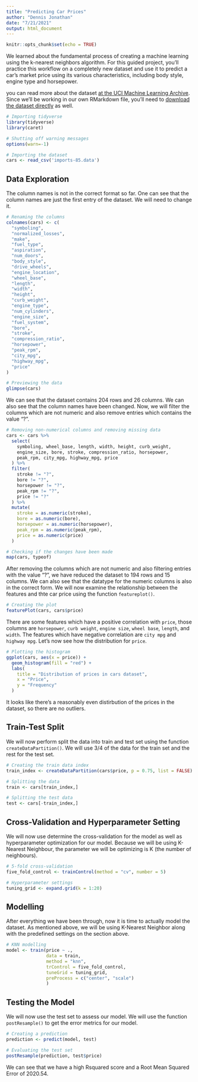---
title: "Predicting Car Prices"
author: "Dennis Jonathan"
date: "7/21/2021"
output: html_document
---

```{r setup, include=FALSE}
knitr::opts_chunk$set(echo = TRUE)
```

We learned about the fundamental process of creating a machine learning using the k-nearest neighbors algorithm. For this guided project, you'll practice this workflow on a completely new dataset and use it to predict a car's market price using its various characteristics, including body style, engine type and horsepower.

you can read more about the dataset [at the UCI Machine Learning Archive](https://archive.ics.uci.edu/ml/datasets/automobile). Since we'll be working in our own RMarkdown file, you'll need to [download the dataset directly](https://archive.ics.uci.edu/ml/machine-learning-databases/autos/imports-85.data) as well.

```{r prerequisite}
# Importing tidyverse
library(tidyverse)
library(caret)

# Shutting off warning messages
options(warn=-1)

# Importing the dataset
cars <- read_csv('imports-85.data')
```
## Data Exploration
The column names is not in the correct format so far. One can see that the column names are just the first entry of the dataset. We will need to change it.

```{r renamecol}
# Renaming the columns
colnames(cars) <- c(
  "symboling",
  "normalized_losses",
  "make",
  "fuel_type",
  "aspiration",
  "num_doors",
  "body_style",
  "drive_wheels",
  "engine_location",
  "wheel_base",
  "length",
  "width",
  "height",
  "curb_weight",
  "engine_type",
  "num_cylinders",
  "engine_size",
  "fuel_system",
  "bore",
  "stroke",
  "compression_ratio",
  "horsepower",
  "peak_rpm",
  "city_mpg",
  "highway_mpg",
  "price"
)

# Previewing the data
glimpse(cars)
```
We can see that the dataset contains 204 rows and 26 columns. We can also see that the column names have been changed. Now, we will filter the columns which are not numeric and also remove entries which contains the value "?".
```{r filter}
# Removing non-numerical columns and removing missing data
cars <- cars %>% 
  select(
    symboling, wheel_base, length, width, height, curb_weight,
    engine_size, bore, stroke, compression_ratio, horsepower, 
    peak_rpm, city_mpg, highway_mpg, price
  ) %>% 
  filter(
    stroke != "?",
    bore != "?",
    horsepower != "?",
    peak_rpm != "?",
    price != "?"
  ) %>% 
  mutate(
    stroke = as.numeric(stroke),
    bore = as.numeric(bore),
    horsepower = as.numeric(horsepower),
    peak_rpm = as.numeric(peak_rpm),
    price = as.numeric(price)
  )

# Checking if the changes have been made
map(cars, typeof)
```
After removing the columns which are not numeric and also filtering entries with the value "?", we have reduced the dataset to 194 rows and 15 columns. We can also see that the datatype for the numeric columns is also in the correct form. We will now examine the relationship between the features and thte car price using the function `featureplot()`.

```{r latplot}
# Creating the plot
featurePlot(cars, cars$price)
```
There are some features which have a positive correlation with `price`, those columns are `horsepower`, `curb weight`, `engine size`, `wheel base`, `length`, and `width`. The features which have negative correlation are `city mpg` and `highway mpg`. Let's now see how the distribution for `price`.

```{r histogram}
# Plotting the histogram
ggplot(cars, aes(x = price)) +
  geom_histogram(fill = "red") +
  labs(
    title = "Distribution of prices in cars dataset",
    x = "Price",
    y = "Frequency"
  )
```
It looks like there's a reasonably even distirbution of the prices in the dataset, so there are no outliers.

## Train-Test Split
We will now perform split the data into train and test set using the function `createDataPartition()`. We will use 3/4 of the data for the train set and the rest for the test set.

```{r traintest}
# Creating the train data index
train_index <- createDataPartition(cars$price, p = 0.75, list = FALSE)

# Splitting the data
train <- cars[train_index,]

# Splitting the test data
test <- cars[-train_index,]
```

## Cross-Validation and Hyperparameter Setting
We will now use determine the cross-validation for the model as well as hyperparameter optimization for our model. Because we will be using K-Nearest Neighbour, the parameter we will be optimizing is K (the number of neighbours).

```{r set}
# 5-fold cross-validation 
five_fold_control <- trainControl(method = "cv", number = 5)

# Hyperparameter settings
tuning_grid <- expand.grid(k = 1:20)
```

## Modelling
After everything we have been through, now it is time to actually model the dataset. As mentioned above, we will be using K-Nearest Neighbor along with the predefined settings on the section above.

```{r model}
# KNN modelling
model <- train(price ~ .,
               data = train,
               method = "knn",
               trControl = five_fold_control,
               tuneGrid = tuning_grid,
               preProcess = c("center", "scale")
               )
```

## Testing the Model
We will now use the test set to assess our model. We will use the function `postResample()` to get the error metrics for our model.

```{r eval}
# Creating a prediction
prediction <- predict(model, test)

# Evaluating the test set
postResample(prediction, test$price)
```
We can see that we have a high Rsquared score and a Root Mean Squared Error of 2020.54.